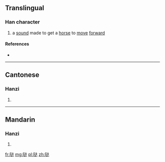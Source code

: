 {{also|噠}}
==Translingual==

===Han character===
{{Han char|rn=30|rad=口|as=06|sn=9|four=|canj=口卜大 (RYK), X口卜大 (XRYK)|ids=⿰口达}}

# a [[sound]] made to get a [[horse]] to [[move]] [[forward]]

====References====
* {{Han ref|kx=0193.051|hdz=10613.150|uh=54D2|ud=21714}}

----

==Cantonese==

===Hanzi===
{{yue-hanzi|jyut=|y=daat6|tra=噠}}

# {{defn|lang=yue|sort=口06}}

----

==Mandarin==

===Hanzi===
{{cmn-hanzi|tra=噠|pin=[[dā]] ([[da1]]), [[huì]] ([[hui4]])|wg=ta<sup>1</sup>, hui<sup>4</sup>}}

# {{defn|lang=cmn|sort=口06}}

[[fr:哒]]
[[mg:哒]]
[[pl:哒]]
[[zh:哒]]